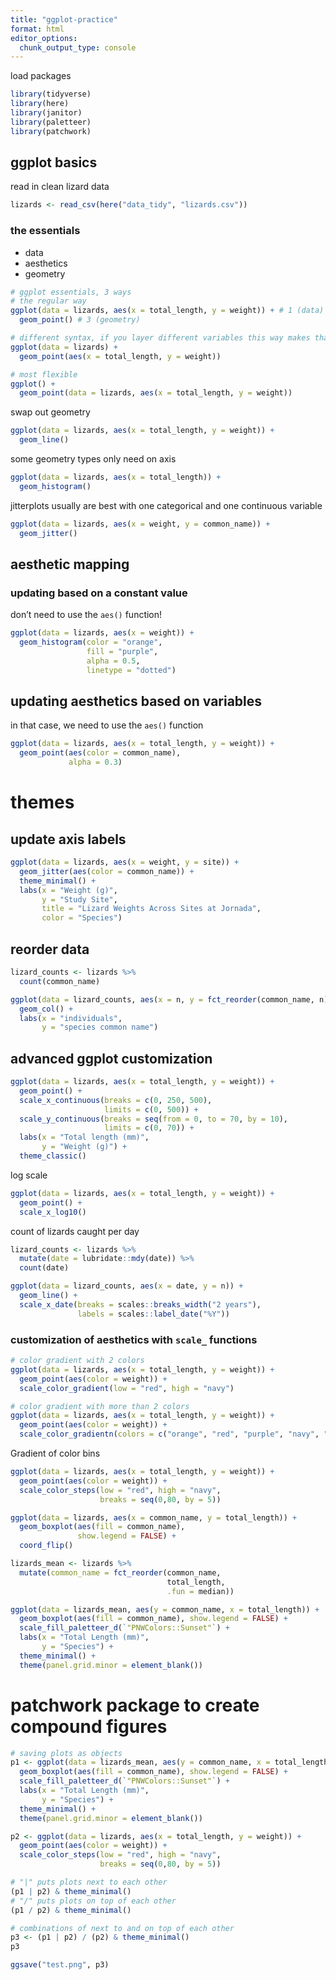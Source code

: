 ```yaml
---
title: "ggplot-practice"
format: html
editor_options: 
  chunk_output_type: console
---
```


load packages
```r
library(tidyverse)
library(here)
library(janitor)
library(paletteer)
library(patchwork)
```

## ggplot basics

read in clean lizard data
```r
lizards <- read_csv(here("data_tidy", "lizards.csv"))
```

### the essentials

 - data
 - aesthetics
 - geometry
 
```r
# ggplot essentials, 3 ways
# the regular way
ggplot(data = lizards, aes(x = total_length, y = weight)) + # 1 (data) and 2 (aesthetics)
  geom_point() # 3 (geometry)

# different syntax, if you layer different variables this way makes that easy
ggplot(data = lizards) +
  geom_point(aes(x = total_length, y = weight))

# most flexible
ggplot() +
  geom_point(data = lizards, aes(x = total_length, y = weight))
```

swap out geometry
```r
ggplot(data = lizards, aes(x = total_length, y = weight)) + 
  geom_line()
```

some geometry types only need on axis
```r
ggplot(data = lizards, aes(x = total_length)) +
  geom_histogram()
```

jitterplots usually are best with one categorical and one continuous variable
```r
ggplot(data = lizards, aes(x = weight, y = common_name)) +
  geom_jitter()
```

## aesthetic mapping
### updating based on a constant value
don't need to use the `aes()` function!

```r
ggplot(data = lizards, aes(x = weight)) +
  geom_histogram(color = "orange",
                 fill = "purple",
                 alpha = 0.5,
                 linetype = "dotted")
```

## updating aesthetics based on variables
in that case, we need to use the `aes()` function
```r
ggplot(data = lizards, aes(x = total_length, y = weight)) +
  geom_point(aes(color = common_name),
             alpha = 0.3)
```

# themes
## update axis labels
```r
ggplot(data = lizards, aes(x = weight, y = site)) +
  geom_jitter(aes(color = common_name)) +
  theme_minimal() +
  labs(x = "Weight (g)",
       y = "Study Site",
       title = "Lizard Weights Across Sites at Jornada",
       color = "Species")
```

## reorder data
```r
lizard_counts <- lizards %>% 
  count(common_name)

ggplot(data = lizard_counts, aes(x = n, y = fct_reorder(common_name, n))) +
  geom_col() +
  labs(x = "individuals",
       y = "species common name")
```

## advanced ggplot customization
```r
ggplot(data = lizards, aes(x = total_length, y = weight)) +
  geom_point() +
  scale_x_continuous(breaks = c(0, 250, 500),
                     limits = c(0, 500)) +
  scale_y_continuous(breaks = seq(from = 0, to = 70, by = 10),
                     limits = c(0, 70)) +
  labs(x = "Total length (mm)",
       y = "Weight (g)") +
  theme_classic()
```

log scale
```r
ggplot(data = lizards, aes(x = total_length, y = weight)) +
  geom_point() +
  scale_x_log10()
```

count of lizards caught per day
```r
lizard_counts <- lizards %>% 
  mutate(date = lubridate::mdy(date)) %>% 
  count(date)

ggplot(data = lizard_counts, aes(x = date, y = n)) +
  geom_line() +
  scale_x_date(breaks = scales::breaks_width("2 years"),
               labels = scales::label_date("%Y"))
```

### customization of aesthetics with `scale_` functions
```r
# color gradient with 2 colors
ggplot(data = lizards, aes(x = total_length, y = weight)) +
  geom_point(aes(color = weight)) +
  scale_color_gradient(low = "red", high = "navy")

# color gradient with more than 2 colors
ggplot(data = lizards, aes(x = total_length, y = weight)) +
  geom_point(aes(color = weight)) +
  scale_color_gradientn(colors = c("orange", "red", "purple", "navy", "black"))

```

Gradient of color bins
```r
ggplot(data = lizards, aes(x = total_length, y = weight)) +
  geom_point(aes(color = weight)) +
  scale_color_steps(low = "red", high = "navy",
                    breaks = seq(0,80, by = 5))
```

```r
ggplot(data = lizards, aes(x = common_name, y = total_length)) +
  geom_boxplot(aes(fill = common_name),
               show.legend = FALSE) +
  coord_flip()
```

```r
lizards_mean <- lizards %>% 
  mutate(common_name = fct_reorder(common_name, 
                                   total_length, 
                                   .fun = median))

ggplot(data = lizards_mean, aes(y = common_name, x = total_length)) +
  geom_boxplot(aes(fill = common_name), show.legend = FALSE) + 
  scale_fill_paletteer_d(`"PNWColors::Sunset"`) +
  labs(x = "Total Length (mm)",
       y = "Species") +
  theme_minimal() +
  theme(panel.grid.minor = element_blank())
```

# patchwork package to create compound figures
```r
# saving plots as objects 
p1 <- ggplot(data = lizards_mean, aes(y = common_name, x = total_length)) +
  geom_boxplot(aes(fill = common_name), show.legend = FALSE) + 
  scale_fill_paletteer_d(`"PNWColors::Sunset"`) +
  labs(x = "Total Length (mm)",
       y = "Species") +
  theme_minimal() +
  theme(panel.grid.minor = element_blank())

p2 <- ggplot(data = lizards, aes(x = total_length, y = weight)) +
  geom_point(aes(color = weight)) +
  scale_color_steps(low = "red", high = "navy",
                    breaks = seq(0,80, by = 5))

```

```r
# "|" puts plots next to each other
(p1 | p2) & theme_minimal()
# "/" puts plots on top of each other
(p1 / p2) & theme_minimal()

# combinations of next to and on top of each other
p3 <- (p1 | p2) / (p2) & theme_minimal()
p3

ggsave("test.png", p3)
```

